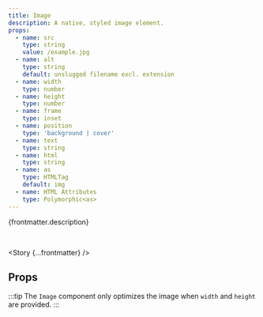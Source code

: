 ```yaml
---
title: Image
description: A native, styled image element.
props:
  - name: src
    type: string
    value: /example.jpg
  - name: alt
    type: string
    default: unslugged filename excl. extension
  - name: width
    type: number
  - name: height
    type: number
  - name: frame
    type: inset
  - name: position
    type: 'background | cover'
  - name: text
    type: string
  - name: html
    type: string
  - name: as
    type: HTMLTag
    default: img
  - name: HTML Attributes
    type: Polymorphic<as>
---
```



{frontmatter.description}

<br />

<Story {...frontmatter} />

## Props

:::tip
The `Image` component only optimizes the image when `width` and `height` are provided.
:::

<PropsTable props={frontmatter.props} />
